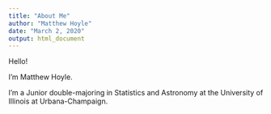 ```yaml
---
title: "About Me"
author: "Matthew Hoyle"
date: "March 2, 2020"
output: html_document
---
```


Hello!

I'm Matthew Hoyle.

I'm a Junior double-majoring in Statistics and Astronomy at the University of Illinois at Urbana-Champaign.